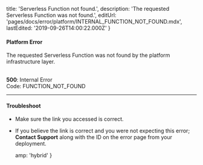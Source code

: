 
  title: 'Serverless Function not found.',
  description: 'The requested Serverless Function was not found.',
  editUrl: 'pages/docs/error/platform/INTERNAL_FUNCTION_NOT_FOUND.mdx',
  lastEdited: '2019-09-26T14:00:22.000Z'
}

#### Platform Error

The requested Serverless Function was not found by the platform infrastructure layer.

<br />

<Note label={false}>
  <b>500</b>: Internal Error
  <br />
  Code: <InlineCode>FUNCTION_NOT_FOUND</InlineCode>
</Note>

---

#### Troubleshoot

- Make sure the link you accessed is correct.
- If you believe the link is correct and you were not expecting this error; **<EmailLink type="support">Contact Support</EmailLink>** along with the ID on the error page from your deployment.


  amp: 'hybrid'
}
